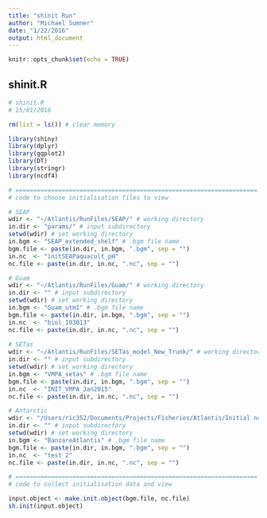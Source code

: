 ```yaml
---
title: "shinit Run"
author: "Michael Sumner"
date: "1/22/2016"
output: html_document
---
```


```r
knitr::opts_chunk$set(echo = TRUE)
```

## shinit.R

```r

# shinit.R
# 15/01/2016

rm(list = ls()) # clear memory

library(shiny)
library(dplyr)
library(ggplot2)
library(DT)
library(stringr)
library(ncdf4)

# ====================================================================
# code to choose initialisation files to view

# SEAP
wdir <- "~/Atlantis/RunFiles/SEAP/" # working directory
in.dir <- "params/" # input subdirectory
setwd(wdir) # set working directory
in.bgm <- "SEAP_extended_shelf" # .bgm file name
bgm.file <- paste(in.dir, in.bgm, ".bgm", sep = "")
in.nc  <- "initSEAPaquacult_pH"
nc.file <- paste(in.dir, in.nc, ".nc", sep = "")

# Guam 
wdir <- "~/Atlantis/RunFiles/Guam/" # working directory
in.dir <- "" # input subdirectory
setwd(wdir) # set working directory
in.bgm <- "Guam_utm1" # .bgm file name
bgm.file <- paste(in.dir, in.bgm, ".bgm", sep = "")
in.nc  <- "biol_103013"
nc.file <- paste(in.dir, in.nc, ".nc", sep = "")
 
# SETas
wdir <- "~/Atlantis/RunFiles/SETas_model_New_Trunk/" # working directory
in.dir <- "" # input subdirectory
setwd(wdir) # set working directory
in.bgm <- "VMPA_setas" # .bgm file name
bgm.file <- paste(in.dir, in.bgm, ".bgm", sep = "")
in.nc  <- "INIT_VMPA_Jan2015"
nc.file <- paste(in.dir, in.nc, ".nc", sep = "")

# Antarctic
wdir <- "/Users/ric352/Documents/Projects/Fisheries/Atlantis/Initial nc Tool/" # working directory
in.dir <- "" # input subdirectory
setwd(wdir) # set working directory
in.bgm <- "BanzareAtlantis" # .bgm file name
bgm.file <- paste(in.dir, in.bgm, ".bgm", sep = "")
in.nc  <- "test 2"
nc.file <- paste(in.dir, in.nc, ".nc", sep = "")

# ====================================================================
# code to collect initialisation data and view

input.object <- make.init.object(bgm.file, nc.file)
sh.init(input.object)
```
